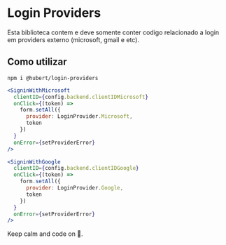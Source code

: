 
<Meta title="Libs/Login-Providers/Overview" />

# Login Providers

Esta biblioteca contem e deve somente conter codigo relacionado a login em providers externo (microsoft, gmail e etc).

## Como utilizar

```
npm i @hubert/login-providers
```

```jsx
<SigninWithMicrosoft
  clientID={config.backend.clientIDMicrosoft}
  onClick={(token) =>
    form.setAll({
      provider: LoginProvider.Microsoft,
      token
    })
  }
  onError={setProviderError}
/>

<SigninWithGoogle
  clientID={config.backend.clientIDGoogle}
  onClick={(token) =>
    form.setAll({
      provider: LoginProvider.Google,
      token
    })
  }
  onError={setProviderError}
/>
```

Keep calm and code on 🤘.
